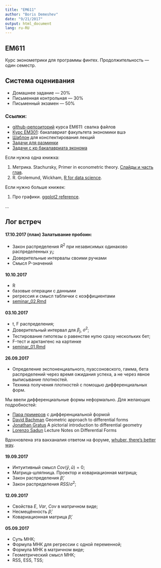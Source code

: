 ```yaml
---
title: "EM611"
author: "Boris Demeshev"
date: "9/21/2017"
output: html_document
lang: ru-RU
---
```


## EM611

Курс эконометрики для программы финтех. Продолжительность — один семестр.

## Система оценивания

* Домашнее задание — 20%
* Письменная контрольная — 30%
* Письменный экзамен — 50%

### Ссылки:

* [github-репозиторий](https://github.com/bdemeshev/em611) курса EM611: свалка файлов
* [Курс EM301](http://bdemeshev.github.io/em301/): бакалавриат факультета экономики вшэ
* [Шаблон](https://github.com/bdemeshev/em611/blob/master/note_template.tex) для конспектирования лекций
* [Задачи для разминки](https://github.com/bdemeshev/metrics_pro/raw/master/metrics_pro.pdf)
* [Задачи с кр бакалавриата эконома](https://github.com/bdemeshev/metrics_hse_exams/raw/master/metrics_hse_exams.pdf)


Если нужна одна книжка:

1. Метрика. Stachursky, Primer in econometric theory. [Слайды и часть глав](http://johnstachurski.net/emet.html).
1. R. Grolemund, Wickham, [R for data science](http://r4ds.had.co.nz).

Если нужно больше книжек:

1. Про графики. [ggplot2 reference](http://ggplot2.tidyverse.org/reference/).

...


## Лог встреч

#### 17.10.2017 (план) Залатывание пробоин:

* Закон распределения $R^2$ при независимых одинаково распределенных $y_i$;
* Доверительные интервалы своими ручками
* Смысл P-значений


#### 10.10.2017 

* R
* базовые операции с данными
* регрессия и смысл таблички с коэффициентами
* [seminar_02.Rmd](https://github.com/bdemeshev/em611/blob/master/seminar_02/seminar_2.Rmd)

#### 03.10.2017

* t, F распределения;
* Доверительный интервал для $\beta_j$, $\sigma^2$;
* Тестирование гипотезы о равенстве нулю сразу нескольких бет;
* F-тест и арктангенс на картинке
* [seminar_01.Rmd](https://github.com/bdemeshev/em611/blob/master/seminar_01/seminar_1.Rmd)

#### 26.09.2017

* Определение экспоненциального, пуассоновского, гамма, бета распределений через время ожидания успеха, а не через явное выписывание плотностей.
* Техника получения плотностей с помощью дифференциальных форм.

Мы ввели дифференциальные формы неформально. Для желающих подробностей:

* [Пара примеров](https://github.com/bdemeshev/epsilon/raw/master/e_003/diff_forms/diff_forms.pdf) с дифференциальной формой
* [David Bachman](https://arxiv.org/abs/math/0306194v1) Geometric approach to differential forms
* [Jonathan Gratus](https://arxiv.org/abs/1709.08492) A pictorial introduction to differential geometry
* [Lorenzo Sadun](https://arxiv.org/abs/1604.07862) Lecture Notes on Differential Forms

Вдохновлена эта вакханалия ответом на форуме, [whuber, there's better way](https://stats.stackexchange.com/questions/36093).


#### 19.09.2017

* Интуитивный смысл $Cov(\hat{y}, \hat{u}) = 0$;
* Матрица-шляпница. Проектор и ковариационная матрица;
* Закон распределения $\hat{\beta}$;
* Закон распределения $RSS/\sigma^2$;

#### 12.09.2017

* Свойства $E$, $Var$, $Cov$ в матричном виде;
* Несмещённость $\hat{\beta}$;
* Ковариационная матрица $\hat{\beta}$;


#### 05.09.2017

* Суть МНК;
* Формула МНК для регрессии с одной переменной;
* Формула МНК в матричном виде;
* Геометрический смысл МНК;
* RSS, ESS, TSS;

